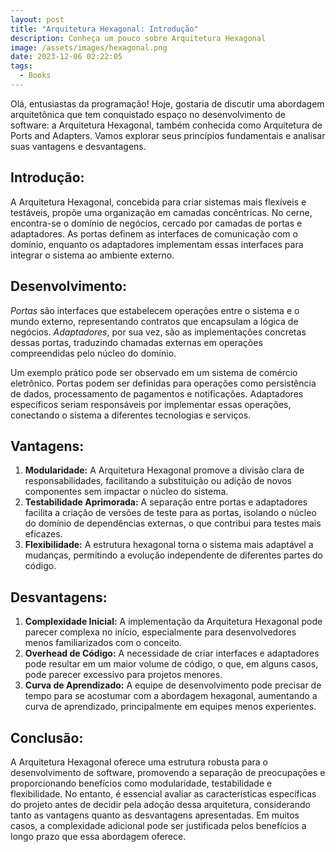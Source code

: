 ```yaml
---
layout: post
title: "Arquitetura Hexagonal: Introdução"
description: Conheça um pouco sobre Arquitetura Hexagonal
image: /assets/images/hexagonal.png
date: 2023-12-06 02:22:05
tags:
  - Books
---
```

Olá, entusiastas da programação! Hoje, gostaria de discutir uma abordagem arquitetônica que tem conquistado espaço no desenvolvimento de software: a Arquitetura Hexagonal, também conhecida como Arquitetura de Ports and Adapters. Vamos explorar seus princípios fundamentais e analisar suas vantagens e desvantagens.

## **Introdução:**

A Arquitetura Hexagonal, concebida para criar sistemas mais flexíveis e testáveis, propõe uma organização em camadas concêntricas. No cerne, encontra-se o domínio de negócios, cercado por camadas de portas e adaptadores. As portas definem as interfaces de comunicação com o domínio, enquanto os adaptadores implementam essas interfaces para integrar o sistema ao ambiente externo.

## **Desenvolvimento:**

*Portas* são interfaces que estabelecem operações entre o sistema e o mundo externo, representando contratos que encapsulam a lógica de negócios. *Adaptadores*, por sua vez, são as implementações concretas dessas portas, traduzindo chamadas externas em operações compreendidas pelo núcleo do domínio.

Um exemplo prático pode ser observado em um sistema de comércio eletrônico. Portas podem ser definidas para operações como persistência de dados, processamento de pagamentos e notificações. Adaptadores específicos seriam responsáveis por implementar essas operações, conectando o sistema a diferentes tecnologias e serviços.

## **Vantagens:**

1. **Modularidade:** A Arquitetura Hexagonal promove a divisão clara de responsabilidades, facilitando a substituição ou adição de novos componentes sem impactar o núcleo do sistema.
2. **Testabilidade Aprimorada:** A separação entre portas e adaptadores facilita a criação de versões de teste para as portas, isolando o núcleo do domínio de dependências externas, o que contribui para testes mais eficazes.
3. **Flexibilidade:** A estrutura hexagonal torna o sistema mais adaptável a mudanças, permitindo a evolução independente de diferentes partes do código.

## **Desvantagens:**

1. **Complexidade Inicial:** A implementação da Arquitetura Hexagonal pode parecer complexa no início, especialmente para desenvolvedores menos familiarizados com o conceito.
2. **Overhead de Código:** A necessidade de criar interfaces e adaptadores pode resultar em um maior volume de código, o que, em alguns casos, pode parecer excessivo para projetos menores.
3. **Curva de Aprendizado:** A equipe de desenvolvimento pode precisar de tempo para se acostumar com a abordagem hexagonal, aumentando a curva de aprendizado, principalmente em equipes menos experientes.

## **Conclusão:**

A Arquitetura Hexagonal oferece uma estrutura robusta para o desenvolvimento de software, promovendo a separação de preocupações e proporcionando benefícios como modularidade, testabilidade e flexibilidade. No entanto, é essencial avaliar as características específicas do projeto antes de decidir pela adoção dessa arquitetura, considerando tanto as vantagens quanto as desvantagens apresentadas. Em muitos casos, a complexidade adicional pode ser justificada pelos benefícios a longo prazo que essa abordagem oferece.